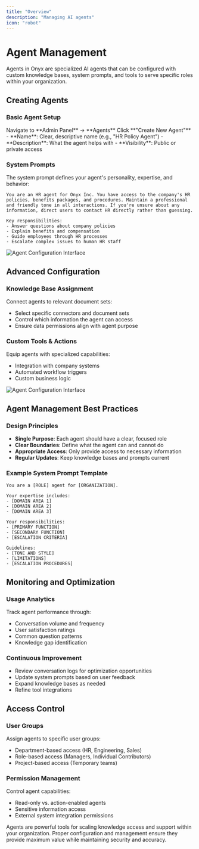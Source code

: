 ```yaml
---
title: "Overview"
description: "Managing AI agents"
icon: "robot"
---
```


# Agent Management

Agents in Onyx are specialized AI agents that can be configured with custom knowledge bases, system prompts,
and tools to serve specific roles within your organization.

## Creating Agents

### Basic Agent Setup

<Steps>
  <Step title="Open Agents in Admin Panel">
    Navigate to **Admin Panel** → **Agents**
  </Step>

  <Step title="Create new agent">
    Click **"Create New Agent"**
  </Step>

  <Step title="Configure basic settings">
    - **Name**: Clear, descriptive name (e.g., "HR Policy Agent")
    - **Description**: What the agent helps with
    - **Visibility**: Public or private access
  </Step>
</Steps>

### System Prompts

The system prompt defines your agent's personality, expertise, and behavior:

```
You are an HR agent for Onyx Inc. You have access to the company's HR policies, benefits packages, and procedures. Maintain a professional and friendly tone in all interactions. If you're unsure about any information, direct users to contact HR directly rather than guessing.

Key responsibilities:
- Answer questions about company policies
- Explain benefits and compensation
- Guide employees through HR processes
- Escalate complex issues to human HR staff
```

<img className="rounded-image" src="/assets/images/guides/assistants/setup.png" alt="Agent Configuration Interface" />

## Advanced Configuration

### Knowledge Base Assignment

Connect agents to relevant document sets:
- Select specific connectors and document sets
- Control which information the agent can access
- Ensure data permissions align with agent purpose

### Custom Tools & Actions

Equip agents with specialized capabilities:
- Integration with company systems
- Automated workflow triggers
- Custom business logic

<img className="rounded-image" src="/assets/images/guides/assistants/advanced_config.png" alt="Agent Configuration Interface" />

## Agent Management Best Practices

### Design Principles

- **Single Purpose**: Each agent should have a clear, focused role
- **Clear Boundaries**: Define what the agent can and cannot do
- **Appropriate Access**: Only provide access to necessary information
- **Regular Updates**: Keep knowledge bases and prompts current

### Example System Prompt Template

```
You are a [ROLE] agent for [ORGANIZATION].

Your expertise includes:
- [DOMAIN AREA 1]
- [DOMAIN AREA 2]
- [DOMAIN AREA 3]

Your responsibilities:
- [PRIMARY FUNCTION]
- [SECONDARY FUNCTION]
- [ESCALATION CRITERIA]

Guidelines:
- [TONE AND STYLE]
- [LIMITATIONS]
- [ESCALATION PROCEDURES]
```

## Monitoring and Optimization

### Usage Analytics

Track agent performance through:
- Conversation volume and frequency
- User satisfaction ratings
- Common question patterns
- Knowledge gap identification

### Continuous Improvement

- Review conversation logs for optimization opportunities
- Update system prompts based on user feedback
- Expand knowledge bases as needed
- Refine tool integrations

## Access Control

### User Groups

Assign agents to specific user groups:
- Department-based access (HR, Engineering, Sales)
- Role-based access (Managers, Individual Contributors)
- Project-based access (Temporary teams)

### Permission Management

Control agent capabilities:
- Read-only vs. action-enabled agents
- Sensitive information access
- External system integration permissions

Agents are powerful tools for scaling knowledge access and support within your organization.
Proper configuration and management ensure they provide maximum value while maintaining security and accuracy.
